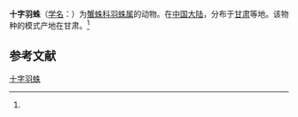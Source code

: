 {{Speciesbox
| name = 十字羽蛛
| status = 
| status_system = 
| image = 
| genus = Oxyptila
| species = crucifera
| authority = (Schenkel, 1937)<ref name='id14554'>{{cite web| url =http://www.bioinfo.cn/db05/BjdwSpecies.php?action=view&id=14554| title =十字羽蛛| work =《中国动物物种编目数据库》| publisher =中国科学院微生物研究所| author =中国科学院动物研究所| accessdate =2009-04-28| deadurl =yes| archiveurl =https://web.archive.org/web/20160305014938/http://www.bioinfo.cn/db05/BjdwSpecies.php?action=view&id=14554| archivedate =2016-03-05}}</ref>
}}

'''十字羽蛛'''（[[学名|学名]]：{{lang|la|''Oxyptila crucifera''}}）为[[蟹蛛科|蟹蛛科]][[羽蛛属|羽蛛属]]的动物。在[[中国大陆|中国大陆]]，分布于[[甘肃|甘肃]]等地。该物种的模式产地在甘肃。<ref name='id14554'/>

== 参考文献 ==
{{reflist}}

{{Wikispecies|Oxyptila crucifera}}

[[Category:羽蛛属|十字羽蛛]]


{{蜘蛛小作品}}